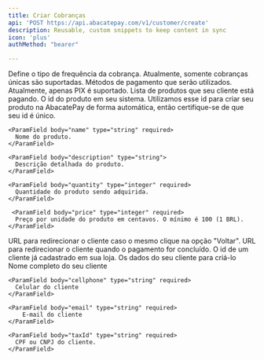 ```yaml
---
title: Criar Cobranças
api: 'POST https://api.abacatepay.com/v1/customer/create'
description: Reusable, custom snippets to keep content in sync
icon: 'plus'    
authMethod: "bearer"

---
```

<ParamField body="frequency" type="string" required> 
    Define o tipo de frequência da cobrança. Atualmente, somente cobranças únicas são suportadas.
</ParamField>

<ParamField body="methods" type="string[]" required> 
    Métodos de pagamento que serão utilizados. Atualmente, apenas PIX é suportado.
</ParamField>

<ParamField body="products" type="products Object[]">
Lista de produtos que seu cliente está pagando.
  <Expandable title="properties">
    <ParamField body="externalId" type="string">
      O id do produto em seu sistema. Utilizamos esse id para criar seu produto na AbacatePay de forma automática, então certifique-se de que seu id é único.
    </ParamField>

    <ParamField body="name" type="string" required>
      Nome do produto.
    </ParamField>

    <ParamField body="description" type="string">
      Descrição detalhada do produto.
    </ParamField>

    <ParamField body="quantity" type="integer" required>
      Quantidade do produto sendo adquirida.
    </ParamField>

     <ParamField body="price" type="integer" required>
      Preço por unidade do produto em centavos. O mínimo é 100 (1 BRL).
    </ParamField>

  </Expandable>
</ParamField>


<ParamField body="returnUrl" type="url" required> 
    URL para redirecionar o cliente caso o mesmo clique na opção "Voltar".
</ParamField>

<ParamField body="completionUrl" type="url" required> 
    URL para redirecionar o cliente quando o pagamento for concluído.
</ParamField>

<ParamField body="customerId" type="string"> 
    O id de um cliente já cadastrado em sua loja.
</ParamField>

<ParamField body="customer" type="customer Object">
Os dados do seu cliente para criá-lo
  <Expandable title="properties">
    <ParamField body="name" type="string" required>
      Nome completo do seu cliente
    </ParamField>

    <ParamField body="cellphone" type="string" required>
      Celular do cliente
    </ParamField>

    <ParamField body="email" type="string" required>
        E-mail do cliente
    </ParamField>

    <ParamField body="taxId" type="string" required>
      CPF ou CNPJ do cliente.
    </ParamField>
  </Expandable>
</ParamField>

